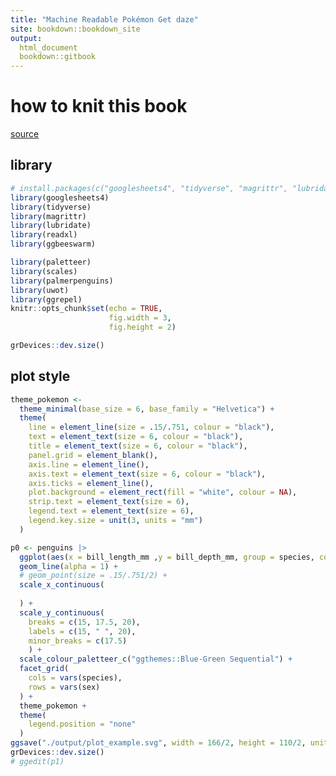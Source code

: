 ```yaml
---
title: "Machine Readable Pokémon Get daze"
site: bookdown::bookdown_site
output: 
  html_document
  bookdown::gitbook
---
```

# how to knit this book

[source](https://gedevan-aleksizde.github.io/rmarkdown-cookbook/bookdown.html)

## library

```r
# install.packages(c("googlesheets4", "tidyverse", "magrittr", "lubridate", "readxl", "ggbeeswarm", "gganimate", "scales"))
library(googlesheets4)
library(tidyverse)
library(magrittr)
library(lubridate)
library(readxl)
library(ggbeeswarm)

library(paletteer)
library(scales)
library(palmerpenguins)
library(uwot)
library(ggrepel)
knitr::opts_chunk$set(echo = TRUE,
                      fig.width = 3,
                      fig.height = 2)
```
```r
grDevices::dev.size()
```


## plot style
```r
theme_pokemon <- 
  theme_minimal(base_size = 6, base_family = "Helvetica") +
  theme(
    line = element_line(size = .15/.751, colour = "black"),
    text = element_text(size = 6, colour = "black"),
    title = element_text(size = 6, colour = "black"),
    panel.grid = element_blank(),
    axis.line = element_line(),
    axis.text = element_text(size = 6, colour = "black"),
    axis.ticks = element_line(),
    plot.background = element_rect(fill = "white", colour = NA),
    strip.text = element_text(size = 6),
    legend.text = element_text(size = 6),
    legend.key.size = unit(3, units = "mm")
  )
```

```r
p0 <- penguins |> 
  ggplot(aes(x = bill_length_mm ,y = bill_depth_mm, group = species, colour = body_mass_g)) +
  geom_line(alpha = 1) +
  # geom_point(size = .15/.751/2) +
  scale_x_continuous(
   
  ) +
  scale_y_continuous(
    breaks = c(15, 17.5, 20),
    labels = c(15, " ", 20),
    minor_breaks = c(17.5)
    ) +
  scale_colour_paletteer_c("ggthemes::Blue-Green Sequential") +
  facet_grid(
    cols = vars(species),
    rows = vars(sex)
  ) + 
  theme_pokemon +
  theme(
    legend.position = "none"
  )
ggsave("./output/plot_example.svg", width = 166/2, height = 110/2, unit = "mm")
grDevices::dev.size()
# ggedit(p1)
```

